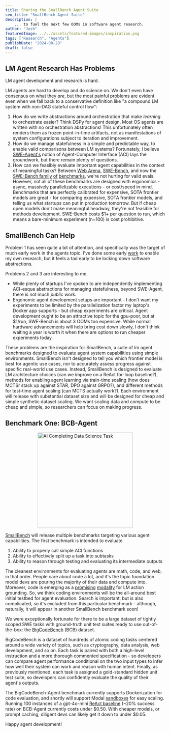 ```yaml
---
title: Sharing the SmallBench Agent Suite
seo_title: "SmallBench Agent Suite"
description: |
    ... to fuel the next few OOMs in software agent research.
author: "Josh"
featuredImage: ../../assets/featured-images/inspiration.png
tags: ["Research", "Agents"]
publishDate: "2024-08-28"
draft: false
---
```


## LM Agent Research Has Problems

LM agent development and research is hard. 

LM agents are hard to develop and do science on. We don't even have consensus on what they *are*, but the most painful problems are evident even when we fall back to a conservative definition like "a compound LM system with non-DAG stateful control flow":
1. How do we write abstractions around orchestration that make *learning* to orchestrate easier? Think DSPy for agent design. Most OS agents are written with no orchestration abstractions! This unfortunately often renders them as frozen point-in-time artifacts, not as manifestations of system configurations subject to iteration and improvement.
2. How do we manage statefulness in a simple and predictable way, to enable valid comparisons between LM systems? Fortunately, I believe [SWE-Agent's](https://arxiv.org/abs/2405.15793) notion of Agent-Computer Interface (ACI) lays the groundwork, but there remain plenty of questions.
3. How can we feasibly evaluate important agent capabilities in the context of meaningful tasks? Between [Web Arena](https://webarena.dev), [SWE-Bench](https://www.swebench.com/lite.html), and now the [SWE-Bench family](https://arxiv.org/pdf/2407.13168) [of](https://github.com/bethgelab/CiteME) [benchmarks](https://assistantbench.github.io), we're not hurting for valid evals. However, not all of these benchmarks are designed with ergonomics - async, massively parallelizable executions - or cost/speed in mind. Benchmarks that are perfectly calibrated for expensive, SOTA frontier models are great - for comparing expensive, SOTA frontier models, and telling us what startups can put in production tomorrow. But if cheap open models don't make meaningful headway, they're not feasible for methods development. SWE-Bench costs $1+ per question to run, which means a bare-minimum experiment (n=100) is cost prohibitive.

## SmallBench Can Help

Problem 1 has seen quite a bit of attention, and specifically was the target of much early work in the agents topic. I've done some early [work](https://github.com/JoshuaPurtell/Apropos) to enable my own research, but it feels a tad early to be locking down software abstractions. 

Problems 2 and 3 are interesting to me. 
- While plenty of startups I've spoken to are independently implementing ACI-esque abstractions for managing statefulness, beyond SWE-Agent, there is not much *public* work. 
- Ergonomic agent development setups are important - I don't want my experiments to be limited by the parallelization factor my laptop's Docker app supports - but cheap experiments are critical. Agent development ought to be an attractive topic for the gpu-poor, but at $1/run, SWE-Bench is about 3 OOMs too expensive. While normal hardware advancements will help bring cost down slowly, I don't think waiting a year is worth it when there are options to run cheaper experiments today.

These problems are the inspiration for SmallBench, a suite of lm agent benchmarks designed to evaluate agent system capabilities using simple environments. SmallBench isn't designed to tell you which frontier model is best for agentic use cases, nor to accurately assess progress against specific real-world use cases.
Instead, SmallBench is designed to evaluate LM architecture choices (can we improve on a ReAct for-loop baseline?), methods for enabling agent learning via train-time scaling (how does MCTSr stack up against STAR, DPO against GRPO?), and different methods for test-time agent scaling (can MCTS actually work?).
Each environment will release with substantial dataset size and will be designed for cheap and simple synthetic dataset scaling. We want scaling data and compute to be cheap and simple, so researchers can focus on making progress.

## Benchmark One: BCB-Agent

<div style="display: flex; justify-content: center;">
  <img src="https://raw.githubusercontent.com/JoshuaPurtell/SmallBench/main/assets/data_science_small.gif" alt="AI Completing Data Science Task" width="300" />
</div>

[SmallBench](https://github.com/JoshuaPurtell/SmallBench) will release multiple benchmarks targeting various agent capabilities. The first benchmark is intended to evaluate
 1. Ability to properly call simple ACI functions
 2. Ability to effectively split up a task into subtasks
 3. Ability to reason through testing and evaluating its intermediate outputs

The cleanest environments for evaluating agents are math, code, and web, in that order. People care about code a lot, and it's the topic foundation model devs are pouring the majority of their data and compute into. Moreover, code is emerging as a [promising](https://voyager.minedojo.org) [modality](https://arxiv.org/abs/2211.12588) for LM action grounding. So, we think coding environments will be the all-around best initial testbed for agent evaluation.
Search is important, but is also complicated, so it's excluded from this particular benchmark - although, naturally, it will appear in another SmallBench benchmark soon!

We were exceptionally fortunate for there to be a large dataset of tightly scoped SWE tasks with ground-truth unit test suites ready to use out-of-the-box: the [BigCodeBench](https://bigcode-bench.github.io) (BCB) dataset.

BigCodeBench is a dataset of hundreds of atomic coding tasks centered around a wide variety of topics, such as cryptography, data analysis, web development, and so on.
Each task is paired with both a high-level instruction and a more thorough commented specification - so developers can compare agent performance conditional on the two input types to infer how well their system can work and reason with human intent.
Finally, as previously mentioned, each task is assigned a gold-standard hidden unit test suite, so developers can confidently evaluate the quality of their agent's outputs.

The BigCodeBench-Agent benchmark currently supports Dockerization for code evaluation, and shortly will support Modal [sandboxes](https://modal.com/docs/guide/sandbox) for easy scaling. 
Running 100 instances of a gpt-4o-mini [ReAct baseline](https://github.com/JoshuaPurtell/SmallBench/blob/main/src/smallbench/benchmarks/bcb_a/test.py) (~20% success rate) on BCB-Agent currently costs under \$0.50. With cheaper models, or prompt caching, diligent devs can likely get it down to under \$0.05. 

Happy agent development!


